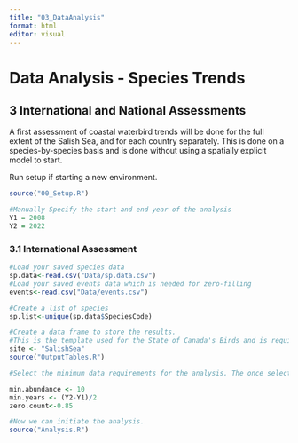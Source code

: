 ```yaml
---
title: "03_DataAnalysis"
format: html
editor: visual
---
```


# Data Analysis - Species Trends

## 3 International and National Assessments

A first assessment of coastal waterbird trends will be done for the full extent of the Salish Sea, and for each country separately. This is done on a species-by-species basis and is done without using a spatially explicit model to start. 

Run setup if starting a new environment.
```r

source("00_Setup.R")

#Manually Specify the start and end year of the analysis
Y1 = 2008
Y2 = 2022


```


### 3.1 International Assessment

```r

#Load your saved species data 
sp.data<-read.csv("Data/sp.data.csv")
#Load your saved events data which is needed for zero-filling
events<-read.csv("Data/events.csv")

#Create a list of species
sp.list<-unique(sp.data$SpeciesCode)

#Create a data frame to store the results. 
#This is the template used for the State of Canada's Birds and is required for upload into NatureCounts
site <- "SalishSea"
source("OutputTables.R")

#Select the minimum data requirements for the analysis. The once selected here are consistent with Ethier et al. (2020). Specifically, (i.e., species with > 85% zero counts across all routes and years, species that had a mean abundance per year < 10, and species that were detected in fewer than one-half of the survey years). Users may choose to adjust these parameters. 

min.abundance <- 10
min.years <- (Y2-Y1)/2
zero.count<-0.85

#Now we can initiate the analysis.  
source("Analysis.R")

```